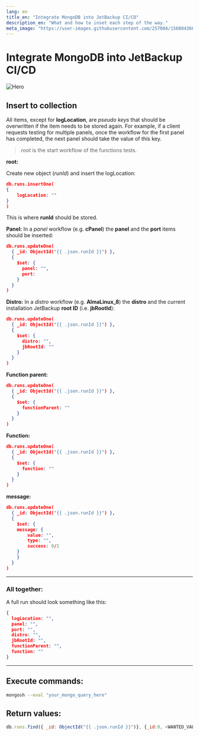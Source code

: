 ```yaml
---
lang: en
title_en: "Integrate MongoDB into JetBackup CI/CD"
description_en: "What and how to inset each step of the way."
meta_image: "https://user-images.githubusercontent.com/257004/156804366-6c306022-25ef-4ad0-bd48-891e94161ad4.png"
---
```


# Integrate MongoDB into JetBackup CI/CD

![Hero](https://user-images.githubusercontent.com/257004/156804366-6c306022-25ef-4ad0-bd48-891e94161ad4.png)


## Insert to collection

All items, except for **logLocation**, are *pseudo keys* that should be overwritten if the item needs to be stored again. For example, if a client requests testing for multiple panels, once the workflow for the first panel has completed, the next panel should take the value of this key.

> *root* is the start workflow of the functions tests.

**root:**

Create new object (*runId*) and insert the logLocation:

```json
db.runs.insertOne(
{
    logLocation: ""
}
)
```

This is where **runId** should be stored.

**Panel:**
In a *panel* workflow (e.g. **cPanel**) the **panel** and the **port** items should be inserted:

```json
db.runs.updateOne(
  { _id: ObjectId("{{ .json.runId }}") },
  {
    $set: {
      panel: "",
      port: 
    }
  }
)
```

**Distro:**
In a *distro* workflow (e.g. **AlmaLinux_8**) the **distro** and the current installation JetBackup **root ID** (i.e. **jbRootId**):

```json
db.runs.updateOne(
  { _id: ObjectId("{{ .json.runId }}") },
  {
    $set: {
      distro: "",
      jbRootId: ""
    }
  }
)
```

**Function parent:**

```json
db.runs.updateOne(
  { _id: ObjectId("{{ .json.runId }}") },
  {
    $set: {
      functionParent: ""
    }
  }
)
```

**Function:**

```json
db.runs.updateOne(
  { _id: ObjectId("{{ .json.runId }}") },
  {
    $set: {
      function: ""
    }
  }
)
```

**message:**

```json
db.runs.updateOne(
  { _id: ObjectId("{{ .json.runId }}") },
  {
    $set: {
	message: {
		value: "",
		type: "",
		success: 0/1
	}
    }
  }
)
```

---

### All together:

A full run should look something like this:

```json
{
  logLocation: "",
  panel: "",
  port: "",
  distro: "",
  jbRootId: "",
  functionParent: "",
  function: ""
}
```

---

## Execute commands:

```bash
mongosh --eval "your_mongo_query_here"
```

## Return values:

```javascript
db.runs.find({ _id: ObjectId("{{ .json.runId }}")}, {_id:0, <WANTED_VALUE>:1})
```
